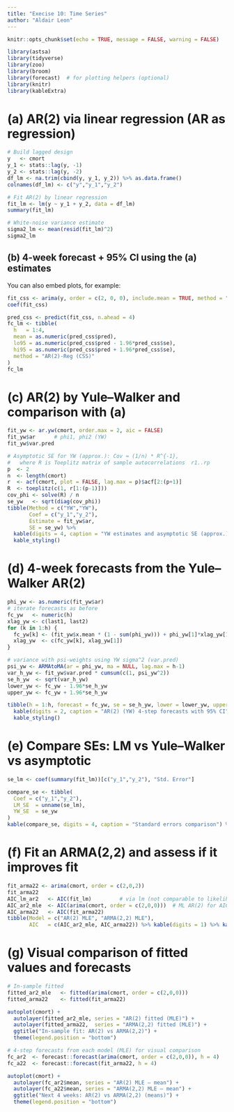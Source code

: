 ```yaml
---
title: "Execise 10: Time Series"
author: "Aldair Leon"
---
```


```r
knitr::opts_chunk$set(echo = TRUE, message = FALSE, warning = FALSE)

library(astsa)
library(tidyverse)
library(zoo)
library(broom)
library(forecast)  # for plotting helpers (optional)
library(knitr)
library(kableExtra)
```



# (a) AR(2) via linear regression (AR as regression)

```r
# Build lagged design
y   <- cmort
y_1 <- stats::lag(y, -1)
y_2 <- stats::lag(y, -2)
df_lm <- na.trim(cbind(y, y_1, y_2)) %>% as.data.frame()
colnames(df_lm) <- c("y","y_1","y_2")

# Fit AR(2) by linear regression
fit_lm <- lm(y ~ y_1 + y_2, data = df_lm)
summary(fit_lm)

# White-noise variance estimate
sigma2_lm <- mean(resid(fit_lm)^2)
sigma2_lm

```

## (b) 4-week forecast + 95% CI using the (a) estimates

You can also embed plots, for example:

```r
fit_css <- arima(y, order = c(2, 0, 0), include.mean = TRUE, method = "CSS")
coef(fit_css)

pred_css <- predict(fit_css, n.ahead = 4)
fc_lm <- tibble(
  h   = 1:4,
  mean = as.numeric(pred_css$pred),
  lo95 = as.numeric(pred_css$pred - 1.96*pred_css$se),
  hi95 = as.numeric(pred_css$pred + 1.96*pred_css$se),
  method = "AR(2)-Reg (CSS)"
)
fc_lm

```

# (c) AR(2) by **Yule–Walker** and comparison with (a)


```r
fit_yw <- ar.yw(cmort, order.max = 2, aic = FALSE)
fit_yw$ar      # phi1, phi2 (YW)
fit_yw$var.pred

# Asymptotic SE for YW (approx.): Cov ≈ (1/n) * R^{-1},
#   where R is Toeplitz matrix of sample autocorrelations  r1..rp
p  <- 2
n  <- length(cmort)
r  <- acf(cmort, plot = FALSE, lag.max = p)$acf[2:(p+1)]
R  <- toeplitz(c(1, r[1:(p-1)]))
cov_phi <- solve(R) / n
se_yw   <- sqrt(diag(cov_phi))
tibble(Method = c("YW","YW"),
       Coef = c("y_1","y_2"),
       Estimate = fit_yw$ar,
       SE = se_yw) %>% 
  kable(digits = 4, caption = "YW estimates and asymptotic SE (approx.)") %>% 
  kable_styling()
```


# (d) 4-week forecasts from the Yule–Walker AR(2)

```r
phi_yw <- as.numeric(fit_yw$ar)
# iterate forecasts as before
fc_yw   <- numeric(h)
xlag_yw <- c(last1, last2)
for (k in 1:h) {
  fc_yw[k] <- (fit_yw$x.mean * (1 - sum(phi_yw))) + phi_yw[1]*xlag_yw[1] + phi_yw[2]*xlag_yw[2]
  xlag_yw  <- c(fc_yw[k], xlag_yw[1])
}

# variance with psi-weights using YW sigma^2 (var.pred)
psi_yw <- ARMAtoMA(ar = phi_yw, ma = NULL, lag.max = h-1)
var_h_yw <- fit_yw$var.pred * cumsum(c(1, psi_yw^2))
se_h_yw  <- sqrt(var_h_yw)
lower_yw <- fc_yw - 1.96*se_h_yw
upper_yw <- fc_yw + 1.96*se_h_yw

tibble(h = 1:h, forecast = fc_yw, se = se_h_yw, lower = lower_yw, upper = upper_yw) %>% 
  kable(digits = 2, caption = "AR(2) (YW) 4-step forecasts with 95% CI") %>%
  kable_styling()
```
# (e) Compare SEs: LM vs Yule–Walker vs asymptotic

```r
se_lm <- coef(summary(fit_lm))[c("y_1","y_2"), "Std. Error"]

compare_se <- tibble(
  Coef = c("y_1","y_2"),
  LM_SE  = unname(se_lm),
  YW_SE  = se_yw
)
kable(compare_se, digits = 4, caption = "Standard errors comparison") %>% kable_styling()
```
# (f) Fit an ARMA(2,2) and assess if it improves fit


```r
fit_arma22 <- arima(cmort, order = c(2,0,2))
fit_arma22
AIC_lm_ar2   <- AIC(fit_lm)         # via lm (not comparable to likelihood AIC)
AIC_ar2_mle  <- AIC(arima(cmort, order = c(2,0,0)))  # ML AR(2) for AIC comparison
AIC_arma22   <- AIC(fit_arma22)
tibble(Model = c("AR(2) MLE", "ARMA(2,2) MLE"),
       AIC   = c(AIC_ar2_mle, AIC_arma22)) %>% kable(digits = 1) %>% kable_styling()
```
# (g) Visual comparison of fitted values and forecasts

```r
# In-sample fitted
fitted_ar2_mle   <- fitted(arima(cmort, order = c(2,0,0)))
fitted_arma22    <- fitted(fit_arma22)

autoplot(cmort) +
  autolayer(fitted_ar2_mle, series = "AR(2) fitted (MLE)") +
  autolayer(fitted_arma22,  series = "ARMA(2,2) fitted (MLE)") +
  ggtitle("In-sample fit: AR(2) vs ARMA(2,2)") +
  theme(legend.position = "bottom")

# 4-step forecasts from each model (MLE) for visual comparison
fc_ar2  <- forecast::forecast(arima(cmort, order = c(2,0,0)), h = 4)
fc_a22  <- forecast::forecast(fit_arma22, h = 4)

autoplot(cmort) +
  autolayer(fc_ar2$mean, series = "AR(2) MLE — mean") +
  autolayer(fc_a22$mean, series = "ARMA(2,2) MLE — mean") +
  ggtitle("Next 4 weeks: AR(2) vs ARMA(2,2) (means)") +
  theme(legend.position = "bottom")
```

